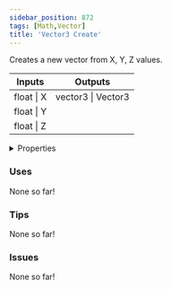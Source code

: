 ```yaml
---
sidebar_position: 872
tags: [Math,Vector]
title: 'Vector3 Create'
---
```


Creates a new vector from X, Y, Z values.



<IChip uuid="814e9337-7542-4851-9da0-c73885ab0b4f"/>

<table><thead><tr><th>Inputs</th><th>Outputs</th></tr></thead><tbody><tr><td>float | X</td><td>vector3 | Vector3</td></tr><tr><td>float | Y</td><td /></tr><tr><td>float | Z</td><td /></tr></tbody></table>

<details>
  <summary>Properties</summary>
  <div>
    <div>
    <table>
      <tbody>
        <tr>
          <td>Is beta required?</td>
          <td>No</td>
        </tr>
        <tr>
          <td>Is chip a trolling risk?</td>
          <td>No</td>
        </tr>
        <tr>
          <td>Is chip a role assignment risk?</td>
          <td>No</td>
        </tr>
        <tr>
          <td>Chip UUID</td>
          <td>814e9337-7542-4851-9da0-c73885ab0b4f</td>
        </tr>
        <tr>
          <td>Room availability</td>
          <td>Available everywhere</td>
        </tr>
      </tbody>
    </table>
    </div>
  </div>
</details>

### Uses

None so far!

### Tips

None so far!

### Issues

None so far!